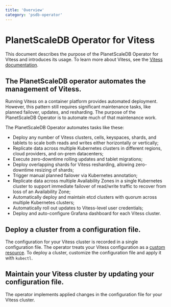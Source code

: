 ```yaml
---
title: 'Overview'
category: 'psdb-operator'
---
```


# PlanetScaleDB Operator for Vitess

This document describes the purpose of the PlanetScaleDB Operator for Vitess and introduces its usage. To learn more about Vitess, see the [Vitess documentation](https://vitess.io/docs).

## The PlanetScaleDB operator automates the management of Vitess.

Running Vitess on a container platform provides automated deployment. However, this pattern still requires significant maintenance tasks, like planned failover, updates, and resharding. The purpose of the PlanetScaleDB Operator is to automate much of that maintenance work.

The PlanetScaleDB Operator automates tasks like these:

- Deploy any number of Vitess clusters, cells, keyspaces, shards, and tablets to scale both reads and writes either horizontally or vertically;
- Replicate data across multiple Kubernetes clusters in different regions, cloud providers, and on-prem datacenters;
- Execute zero-downtime rolling updates and tablet migrations;
- Deploy overlapping shards for Vitess resharding, allowing zero-downtime resizing of shards;
- Trigger manual planned failover via Kubernetes annotation;
- Replicate data across multiple Availability Zones in a single Kubernetes cluster to support immediate failover of read/write traffic to recover from loss of an Availability Zone;
- Automatically deploy and maintain etcd clusters with quorum across multiple Kubernetes clusters;
- Automatically roll out updates to Vitess-level user credentials;
- Deploy and auto-configure Grafana dashboard for each Vitess cluster.

## Deploy a cluster from a configuration file.

The configuration for your Vitess cluster is recorded in a single configuration file. The operator treats your Vitess configuration as a [custom resource](https://kubernetes.io/docs/concepts/extend-kubernetes/api-extension/custom-resources/). To deploy a cluster, customize the configuration file and apply it with `kubectl`.

## Maintain your Vitess cluster by updating your configuration file.

The operator implements applied changes in the configuration file for your Vitess cluster.
